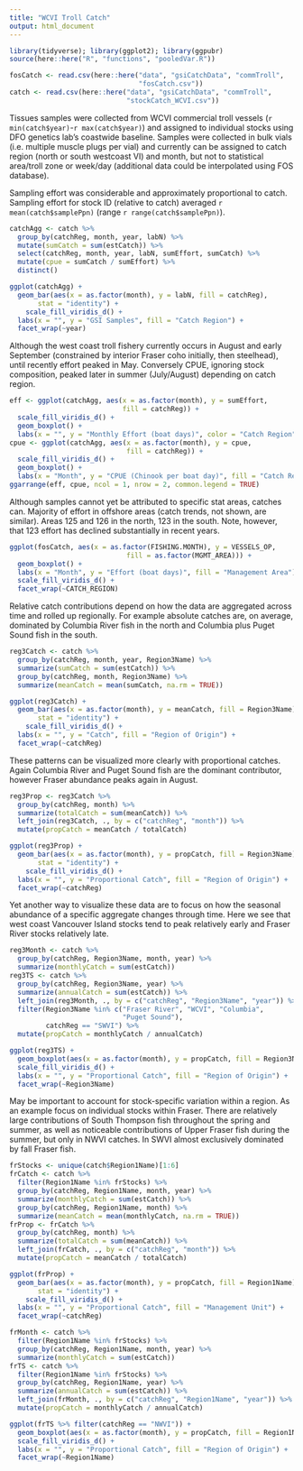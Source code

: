 ```yaml
---
title: "WCVI Troll Catch"
output: html_document
---
```


```r
library(tidyverse); library(ggplot2); library(ggpubr)
source(here::here("R", "functions", "pooledVar.R"))

fosCatch <- read.csv(here::here("data", "gsiCatchData", "commTroll",
                                "fosCatch.csv"))
catch <- read.csv(here::here("data", "gsiCatchData", "commTroll", 
                             "stockCatch_WCVI.csv"))
```

Tissues samples were collected from WCVI commercial troll vessels (`r min(catch$year)`-`r max(catch$year)`) and assigned to individual stocks using DFO genetics lab's coastwide baseline. Samples were collected in bulk vials (i.e. multiple muscle plugs per vial) and currently can be assigned to catch region (north or south westcoast VI) and month, but not to statistical area/troll zone or week/day (additional data could be interpolated using FOS database). 

Sampling effort was considerable and approximately proportional to catch. Sampling effort for stock ID (relative to catch) averaged `r mean(catch$samplePpn)` (range `r range(catch$samplePpn)`). 

```r
catchAgg <- catch %>% 
  group_by(catchReg, month, year, labN) %>% 
  mutate(sumCatch = sum(estCatch)) %>% 
  select(catchReg, month, year, labN, sumEffort, sumCatch) %>% 
  mutate(cpue = sumCatch / sumEffort) %>% 
  distinct()

ggplot(catchAgg) +
  geom_bar(aes(x = as.factor(month), y = labN, fill = catchReg), 
       stat = "identity") +
    scale_fill_viridis_d() +
  labs(x = "", y = "GSI Samples", fill = "Catch Region") +
  facet_wrap(~year)
```

Although the west coast troll fishery currently occurs in August and early September (constrained by interior Fraser coho initially, then steelhead), until recently effort peaked in May. Conversely CPUE, ignoring stock composition, peaked later in summer (July/August) depending on catch region.

```r
eff <- ggplot(catchAgg, aes(x = as.factor(month), y = sumEffort, 
                            fill = catchReg)) +
  scale_fill_viridis_d() +
  geom_boxplot() +
  labs(x = "", y = "Monthly Effort (boat days)", color = "Catch Region")
cpue <- ggplot(catchAgg, aes(x = as.factor(month), y = cpue, 
                             fill = catchReg)) +
  scale_fill_viridis_d() +
  geom_boxplot() +
  labs(x = "Month", y = "CPUE (Chinook per boat day)", fill = "Catch Region")
ggarrange(eff, cpue, ncol = 1, nrow = 2, common.legend = TRUE)
```

Although samples cannot yet be attributed to specific stat areas, catches can. Majority of effort in offshore areas (catch trends, not shown, are similar). Areas 125 and 126 in the north, 123 in the south. Note, however, that 123 effort has declined substantially in recent years.

```r
ggplot(fosCatch, aes(x = as.factor(FISHING.MONTH), y = VESSELS_OP, 
                             fill = as.factor(MGMT_AREA))) +
  geom_boxplot() +
  labs(x = "Month", y = "Effort (boat days)", fill = "Management Area") +
  scale_fill_viridis_d() +
  facet_wrap(~CATCH_REGION)
```

Relative catch contributions depend on how the data are aggregated across time and rolled up regionally. For example absolute catches are, on average, dominated by Columbia River fish in the north and Columbia plus Puget Sound fish in the south. 

```r
reg3Catch <- catch %>% 
  group_by(catchReg, month, year, Region3Name) %>% 
  summarize(sumCatch = sum(estCatch)) %>%
  group_by(catchReg, month, Region3Name) %>% 
  summarize(meanCatch = mean(sumCatch, na.rm = TRUE))

ggplot(reg3Catch) +
  geom_bar(aes(x = as.factor(month), y = meanCatch, fill = Region3Name),
       stat = "identity") +
    scale_fill_viridis_d() +
  labs(x = "", y = "Catch", fill = "Region of Origin") +
  facet_wrap(~catchReg)
```

These patterns can be visualized more clearly with proportional catches. Again Columbia River and Puget Sound fish are the dominant contributor, however Fraser abundance peaks again in August.

```r
reg3Prop <- reg3Catch %>% 
  group_by(catchReg, month) %>% 
  summarize(totalCatch = sum(meanCatch)) %>% 
  left_join(reg3Catch, ., by = c("catchReg", "month")) %>% 
  mutate(propCatch = meanCatch / totalCatch)

ggplot(reg3Prop) +
  geom_bar(aes(x = as.factor(month), y = propCatch, fill = Region3Name), 
       stat = "identity") +
    scale_fill_viridis_d() +
  labs(x = "", y = "Proportional Catch", fill = "Region of Origin") +
  facet_wrap(~catchReg)
```

Yet another way to visualize these data are to focus on how the seasonal abundance of a specific aggregate changes through time. Here we see that west coast Vancouver Island stocks tend to peak relatively early and Fraser River stocks relatively late.

```r
reg3Month <- catch %>% 
  group_by(catchReg, Region3Name, month, year) %>%
  summarize(monthlyCatch = sum(estCatch))
reg3TS <- catch %>% 
  group_by(catchReg, Region3Name, year) %>% 
  summarize(annualCatch = sum(estCatch)) %>% 
  left_join(reg3Month, ., by = c("catchReg", "Region3Name", "year")) %>% 
  filter(Region3Name %in% c("Fraser River", "WCVI", "Columbia", 
                            "Puget Sound"),
         catchReg == "SWVI") %>% 
  mutate(propCatch = monthlyCatch / annualCatch)

ggplot(reg3TS) +
  geom_boxplot(aes(x = as.factor(month), y = propCatch, fill = Region3Name)) +
  scale_fill_viridis_d() +
  labs(x = "", y = "Proportional Catch", fill = "Region of Origin") +
  facet_wrap(~Region3Name)
```

May be important to account for stock-specific variation within a region. As an example focus on individual stocks within Fraser. There are relatively large contributions of South Thompson fish throughout the spring and summer, as well as noticeable contributions of Upper Fraser fish during the summer, but only in NWVI catches. In SWVI almost exclusively dominated by fall Fraser fish.

```r
frStocks <- unique(catch$Region1Name)[1:6]
frCatch <- catch %>% 
  filter(Region1Name %in% frStocks) %>% 
  group_by(catchReg, Region1Name, month, year) %>% 
  summarize(monthlyCatch = sum(estCatch)) %>% 
  group_by(catchReg, Region1Name, month) %>% 
  summarize(meanCatch = mean(monthlyCatch, na.rm = TRUE))
frProp <- frCatch %>% 
  group_by(catchReg, month) %>% 
  summarize(totalCatch = sum(meanCatch)) %>% 
  left_join(frCatch, ., by = c("catchReg", "month")) %>% 
  mutate(propCatch = meanCatch / totalCatch)

ggplot(frProp) +
  geom_bar(aes(x = as.factor(month), y = propCatch, fill = Region1Name), 
       stat = "identity") +
    scale_fill_viridis_d() +
  labs(x = "", y = "Proportional Catch", fill = "Management Unit") +
  facet_wrap(~catchReg)
```



```r
frMonth <- catch %>% 
  filter(Region1Name %in% frStocks) %>% 
  group_by(catchReg, Region1Name, month, year) %>%
  summarize(monthlyCatch = sum(estCatch))
frTS <- catch %>% 
  filter(Region1Name %in% frStocks) %>% 
  group_by(catchReg, Region1Name, year) %>% 
  summarize(annualCatch = sum(estCatch)) %>% 
  left_join(frMonth, ., by = c("catchReg", "Region1Name", "year")) %>% 
  mutate(propCatch = monthlyCatch / annualCatch)

ggplot(frTS %>% filter(catchReg == "NWVI")) +
  geom_boxplot(aes(x = as.factor(month), y = propCatch, fill = Region1Name)) +
  scale_fill_viridis_d() +
  labs(x = "", y = "Proportional Catch", fill = "Region of Origin") +
  facet_wrap(~Region1Name)
```